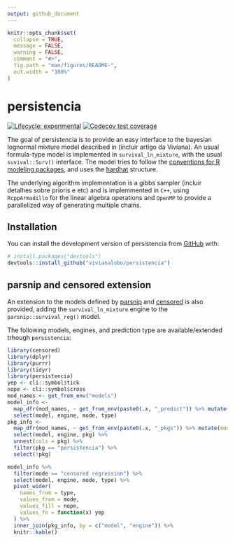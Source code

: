 ```yaml
---
output: github_document
---
```


<!-- README.md is generated from README.Rmd. Please edit that file -->

```r
knitr::opts_chunk$set(
  collapse = TRUE,
  message = FALSE,
  warning = FALSE,
  comment = "#>",
  fig.path = "man/figures/README-",
  out.width = "100%"
)
```

# persistencia

<!-- badges: start -->
[![Lifecycle: experimental](https://img.shields.io/badge/lifecycle-experimental-orange.svg)](https://lifecycle.r-lib.org/articles/stages.html#experimental)
[![Codecov test coverage](https://codecov.io/gh/vitorcapdeville/persistencia/branch/master/graph/badge.svg)](https://app.codecov.io/gh/vitorcapdeville/persistencia?branch=master)
<!-- badges: end -->

The goal of persistencia is to provide an easy interface to the bayesian lognormal mixture model described in (incluir artigo da Viviana).
An usual formula-type model is implemented in `survival_ln_mixture`, with the usual `suvival::Surv()` interface.
The model tries to follow the [conventions for R modeling packages](https://tidymodels.github.io/model-implementation-principles/),
and uses the [hardhat](https://hardhat.tidymodels.org/) structure.

The underlying algorithm implementation is a gibbs sampler (incluir detalhes sobre prioris e etc) and is implemmented in `C++`, using `RcppArmadillo` for the linear algebra operations
and `OpenMP` to provide a parallelized way of generating multiple chains.

## Installation

You can install the development version of persistencia from [GitHub](https://github.com/) with:

``` r
# install.packages("devtools")
devtools::install_github("vivianalobo/persistencia")
```
## parsnip and censored extension

An extension to the models defined by [parsnip](https://parsnip.tidymodels.org/index.html) and [censored](https://censored.tidymodels.org/articles/examples.html)
is also provided, adding the `survival_ln_mixture` engine to the `parsnip::survival_reg()` model.

The following models, engines, and prediction type are available/extended trhough `persistencia`:

```r
library(censored)
library(dplyr)
library(purrr)
library(tidyr)
library(persistencia)
yep <- cli::symbol$tick
nope <- cli::symbol$cross
mod_names <- get_from_env("models")
model_info <-
  map_dfr(mod_names, ~ get_from_env(paste0(.x, "_predict")) %>% mutate(model = .x)) %>%
  select(model, engine, mode, type)
pkg_info <-
  map_dfr(mod_names, ~ get_from_env(paste0(.x, "_pkgs")) %>% mutate(model = .x)) %>%
  select(model, engine, pkg) %>%
  unnest(cols = pkg) %>%
  filter(pkg == "persistencia") %>%
  select(!pkg)

model_info %>%
  filter(mode == "censored regression") %>%
  select(model, engine, mode, type) %>%
  pivot_wider(
    names_from = type,
    values_from = mode,
    values_fill = nope,
    values_fn = function(x) yep
  ) %>%
  inner_join(pkg_info, by = c("model", "engine")) %>%
  knitr::kable()
```
